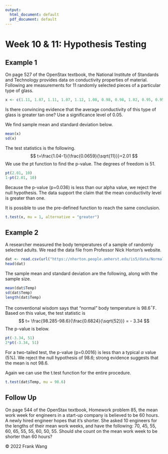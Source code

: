 ```yaml
---
output:
  html_document: default
  pdf_document: default
---
```

# Week 10 & 11: Hypothesis Testing

## Example 1

On page 527 of the OpenStax textbook, the National Institute of Standards 
and Technology provides data on conductivity properties of material.  Following are measurements for 11 randomly selected pieces of a particular type of glass.

```r
x <- c(1.11, 1.07, 1.11, 1.07, 1.12, 1.08, 0.98, 0.98, 1.02, 0.95, 0.95)
```

Is there convincing evidence that the average conductivity of this type
of glass is greater tan one?  Use a significance level of 0.05.

We find sample mean and standard deviation below.

```r
mean(x)
sd(x)
```

The test statistics is the following.
$$
t=\frac{1.04-1}{\frac{0.0659}{\sqrt{11}}}=2.01
$$
We use the pt function to find the p-value.  The degrees of freedom is 51.  

```r
pt(2.01, 10)
1-pt(2.01, 10)
```

Because the p-value (p=0.036) is less than our alpha value, we reject the null
hypothesis.  The data support the claim that the mean conductivity level is
greater than one.  

It is possible to use the pre-defined function to reach the same conclusion.

```r
t.test(x, mu = 1, alternative = "greater")
```

## Example 2

A researcher measured the body temperatures of a sample of randomly selected
adults.  We read the data file from Professor Nick Horton's website.

```r
dat <- read.csv(url("https://nhorton.people.amherst.edu/is5/data/Normal_temperature.csv"))
head(dat)
```

The sample mean and standard deviation are the following, along with the sample
size.

```r
mean(dat$Temp)
sd(dat$Temp)
length(dat$Temp)
```

The conventional wisdom says that "normal" body temperature is 98.6$^{\circ}$F.
Based on this value, the test statistic is
$$
t= \frac{98.285-98.6}{\frac{0.6824}{\sqrt{52}}} = - 3.34
$$
The p-value is below.

```r
pt(-3.34, 51)
2*pt(-3.34, 51)
```

For a two-tailed test, the p-value (p=0.0016) is less than a typical $\alpha$ 
value (5%).  We reject the null hypothesis of 98.6; strong evidence
suggests that the mean is not 98.6.  

Again we can use the t.test function for the entire procedure.

```r
t.test(dat$Temp, mu = 98.6)
```

## Follow Up

On page 544 of the OpenStax textbook, Homework problem 85, the mean
work week for engineers in a start-up company is believed to be 60 hours.
A  newly hired engineer hopes that it's shorter.  She asked 10 engineers for
the lengths of their mean work weeks, and have the following: 70, 45, 55, 
60, 65, 55, 55, 60, 50, 55.  Should she count on the mean work week to
be shorter than 60 hours?  

&copy; 2022 Frank Wang 

